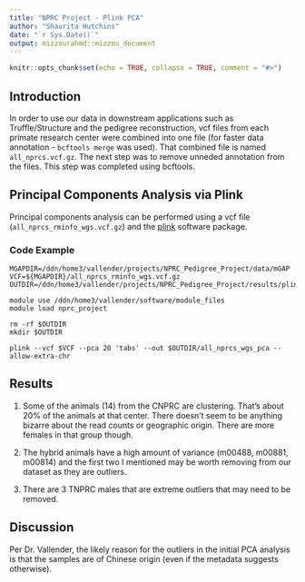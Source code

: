 ```yaml
---
title: "NPRC Project - Plink PCA"
author: "Shaurita Hutchins"
date: "`r Sys.Date()`"
output: mizzourahmd::mizzou_document
---
```


```r
knitr::opts_chunk$set(echo = TRUE, collapse = TRUE, comment = "#>")
```


## Introduction

In order to use our data in downstream applications such as Truffle/Structure and the pedigree reconstruction, vcf files from each primate research center were combined into one file (for faster data annotation - `bcftools merge` was used). That combined file is named `all_nprcs.vcf.gz`. The next step was to remove unneded annotation from the files. This step was completed using bcftools.

## Principal Components Analysis via Plink

Principal components analysis can be performed using a vcf file (`all_nprcs_rminfo_wgs.vcf.gz`) and the [plink]() software package.

### Code Example

```
MGAPDIR=/ddn/home3/vallender/projects/NPRC_Pedigree_Project/data/mGAP
VCF=${MGAPDIR}/all_nprcs_rminfo_wgs.vcf.gz
OUTDIR=/ddn/home3/vallender/projects/NPRC_Pedigree_Project/results/plink_pca

module use /ddn/home3/vallender/software/module_files
module load nprc_project

rm -rf $OUTDIR
mkdir $OUTDIR

plink --vcf $VCF --pca 20 'tabs' --out $OUTDIR/all_nprcs_wgs_pca --allow-extra-chr
```

## Results

1. Some of the animals (14) from the CNPRC are clustering. That’s about 20% of the animals at that center. There doesn’t seem to be anything bizarre about the read counts or geographic origin. There are more females in that group though. 

2. The hybrid animals have a high amount of variance (m00488, m00881, m00814) and the first two I mentioned may be worth removing from our dataset as they are outliers.

3.	There are 3 TNPRC males that are extreme outliers that may need to be removed.


## Discussion

Per Dr. Vallender, the likely reason for the outliers in the initial PCA analysis is that the samples are of Chinese origin (even if the metadata suggests otherwise).
